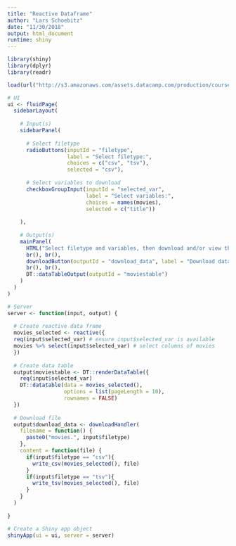 ```yaml
---
title: "Reactive Dataframe"
author: "Lars Schoebitz"
date: "11/30/2018"
output: html_document
runtime: shiny
---
```


```r

library(shiny)
library(dplyr)
library(readr)

load(url("http://s3.amazonaws.com/assets.datacamp.com/production/course_4850/datasets/movies.Rdata"))

# UI
ui <- fluidPage(
  sidebarLayout(
    
    # Input(s)
    sidebarPanel(
      
      # Select filetype
      radioButtons(inputId = "filetype",
                   label = "Select filetype:",
                   choices = c("csv", "tsv"),
                   selected = "csv"),
      
      # Select variables to download
      checkboxGroupInput(inputId = "selected_var",
                         label = "Select variables:",
                         choices = names(movies),
                         selected = c("title"))
      
    ),
    
    # Output(s)
    mainPanel(
      HTML("Select filetype and variables, then download and/or view the data."),
      br(), br(),
      downloadButton(outputId = "download_data", label = "Download data"),
      br(), br(),
      DT::dataTableOutput(outputId = "moviestable")
    )
  )
)

# Server
server <- function(input, output) {
  
  # Create reactive data frame
  movies_selected <- reactive({
  req(input$selected_var) # ensure input$selected_var is available
  movies %>% select(input$selected_var) # select columns of movies
  })
  
  # Create data table
  output$moviestable <- DT::renderDataTable({
    req(input$selected_var)
    DT::datatable(data = movies_selected(), 
                  options = list(pageLength = 10), 
                  rownames = FALSE)
  })
  
  # Download file
  output$download_data <- downloadHandler(
    filename = function() {
      paste0("movies.", input$filetype)
    },
    content = function(file) { 
      if(input$filetype == "csv"){ 
        write_csv(movies_selected(), file) 
      }
      if(input$filetype == "tsv"){ 
        write_tsv(movies_selected(), file) 
      }
    }
  )
  
}

# Create a Shiny app object
shinyApp(ui = ui, server = server)

```



